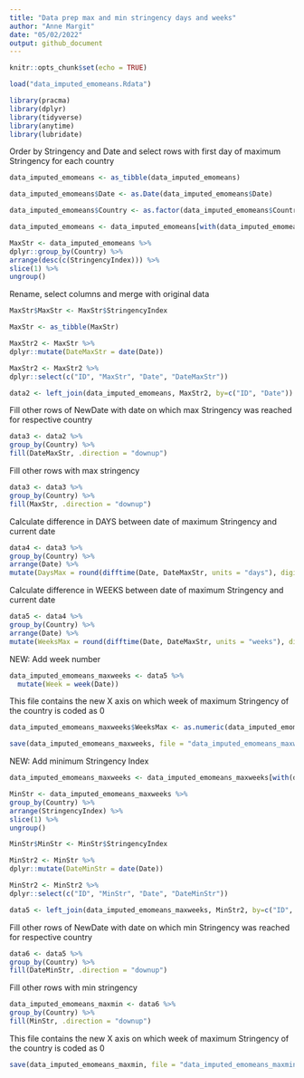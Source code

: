 ```yaml
---
title: "Data prep max and min stringency days and weeks"
author: "Anne Margit"
date: "05/02/2022"
output: github_document
---
```


```r
knitr::opts_chunk$set(echo = TRUE)
```

```r
load("data_imputed_emomeans.Rdata")
```

```r
library(pracma)
library(dplyr)
library(tidyverse)
library(anytime)
library(lubridate)
```

Order by Stringency and Date and select rows with first day of maximum Stringency for each country
```r
data_imputed_emomeans <- as_tibble(data_imputed_emomeans)

data_imputed_emomeans$Date <- as.Date(data_imputed_emomeans$Date)

data_imputed_emomeans$Country <- as.factor(data_imputed_emomeans$Country)

data_imputed_emomeans <- data_imputed_emomeans[with(data_imputed_emomeans, order(StringencyIndex, Date)),]

MaxStr <- data_imputed_emomeans %>% 
dplyr::group_by(Country) %>%
arrange(desc(c(StringencyIndex))) %>%
slice(1) %>%
ungroup()
```

Rename, select columns and merge with original data
```r
MaxStr$MaxStr <- MaxStr$StringencyIndex

MaxStr <- as_tibble(MaxStr)

MaxStr2 <- MaxStr %>%
dplyr::mutate(DateMaxStr = date(Date))

MaxStr2 <- MaxStr2 %>%
dplyr::select(c("ID", "MaxStr", "Date", "DateMaxStr"))

data2 <- left_join(data_imputed_emomeans, MaxStr2, by=c("ID", "Date"))
```

Fill other rows of NewDate with date on which max Stringency was reached for respective country
```r
data3 <- data2 %>%
group_by(Country) %>%
fill(DateMaxStr, .direction = "downup")
```

Fill other rows with max stringency 
```r
data3 <- data3 %>%
group_by(Country) %>%
fill(MaxStr, .direction = "downup")
```

Calculate difference in DAYS between date of maximum Stringency and current date
```r
data4 <- data3 %>%
group_by(Country) %>%
arrange(Date) %>%
mutate(DaysMax = round(difftime(Date, DateMaxStr, units = "days"), digits=0))
```

Calculate difference in WEEKS between date of maximum Stringency and current date
```r
data5 <- data4 %>%
group_by(Country) %>%
arrange(Date) %>%
mutate(WeeksMax = round(difftime(Date, DateMaxStr, units = "weeks"), digits=0))
```

NEW: Add week number
```r
data_imputed_emomeans_maxweeks <- data5 %>%
  mutate(Week = week(Date))
```

This file contains the new X axis on which week of maximum Stringency of the country is coded as 0

```r
data_imputed_emomeans_maxweeks$WeeksMax <- as.numeric(data_imputed_emomeans_maxweeks$WeeksMax)

save(data_imputed_emomeans_maxweeks, file = "data_imputed_emomeans_maxweeks.Rdata")
```

NEW: Add minimum Stringency Index
```r
data_imputed_emomeans_maxweeks <- data_imputed_emomeans_maxweeks[with(data_imputed_emomeans_maxweeks, order(StringencyIndex, Date)),]

MinStr <- data_imputed_emomeans_maxweeks %>% 
group_by(Country) %>%
arrange(StringencyIndex) %>%
slice(1) %>%
ungroup()
```

```r
MinStr$MinStr <- MinStr$StringencyIndex

MinStr2 <- MinStr %>%
dplyr::mutate(DateMinStr = date(Date))

MinStr2 <- MinStr2 %>%
dplyr::select(c("ID", "MinStr", "Date", "DateMinStr"))

data5 <- left_join(data_imputed_emomeans_maxweeks, MinStr2, by=c("ID", "Date"))
```

Fill other rows of NewDate with date on which min Stringency was reached for respective country
```r
data6 <- data5 %>%
group_by(Country) %>%
fill(DateMinStr, .direction = "downup")
```

Fill other rows with min stringency 
```r
data_imputed_emomeans_maxmin <- data6 %>%
group_by(Country) %>%
fill(MinStr, .direction = "downup")
```

This file contains the new X axis on which week of maximum Stringency of the country is coded as 0

```r
save(data_imputed_emomeans_maxmin, file = "data_imputed_emomeans_maxmin.Rdata")
```